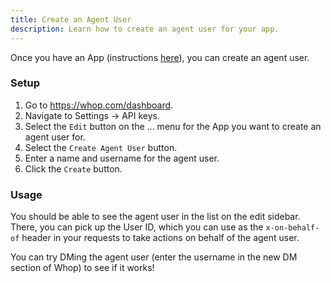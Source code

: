 ```yaml
---
title: Create an Agent User
description: Learn how to create an agent user for your app.
---
```


Once you have an App (instructions [here](/instructions/get-api-key)), you can create an agent user.

### Setup

1. Go to https://whop.com/dashboard.
2. Navigate to Settings -> API keys.
3. Select the `Edit` button on the ... menu for the App you want to create an agent user for.
4. Select the `Create Agent User` button.
5. Enter a name and username for the agent user.
6. Click the `Create` button.

### Usage

You should be able to see the agent user in the list on the edit sidebar. There, you can pick up the User ID, which you can use as the `x-on-behalf-of` header in your requests to take actions on behalf of the agent user.

You can try DMing the agent user (enter the username in the new DM section of Whop) to see if it works!